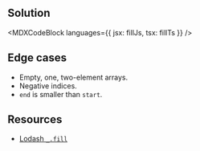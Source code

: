

## Solution

<MDXCodeBlock languages={{ jsx: fillJs, tsx: fillTs }} />

## Edge cases

- Empty, one, two-element arrays.
- Negative indices.
- `end` is smaller than `start`.

## Resources

- [Lodash `_.fill`](https://lodash.com/docs/#fill)
